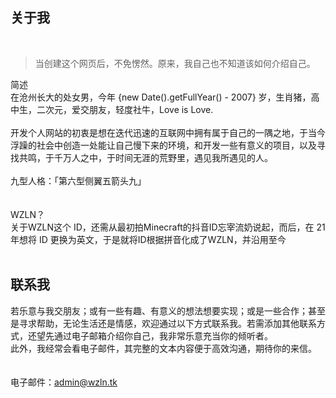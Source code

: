 ## 关于我
 <blockquote><p>当创建这个网页后，不免愣然。原来，我自己也不知道该如何介绍自己。</p></blockquote>
简述<br>
在沧州长大的处女男，今年 {new Date().getFullYear() - 2007} 岁，生肖猪，高中生，二次元，爱交朋友，轻度社牛，Love is Love.<br><br>
开发个人网站的初衷是想在迭代迅速的互联网中拥有属于自己的一隅之地，于当今浮躁的社会中创造一处能让自己慢下来的环境，和开发一些有意义的项目，以及寻找共鸣，于千万人之中，于时间无涯的荒野里，遇见我所遇见的人。<br><br>
九型人格：「第六型侧翼五箭头九」<br><br><br>
WZLN？<br>
关于WZLN这个 ID，还需从最初拍Minecraft的抖音ID忘宰流奶说起，而后，在 21 年想将 ID 更换为英文，于是就将ID根据拼音化成了WZLN，并沿用至今<br><br>
## 联系我
若乐意与我交朋友；或有一些有趣、有意义的想法想要实现；或是一些合作；甚至是寻求帮助，无论生活还是情感，欢迎通过以下方式联系我。若需添加其他联系方式，还望先通过电子邮箱介绍你自己，我非常乐意充当你的倾听者。<br>
此外，我经常会看电子邮件，其完整的文本内容便于高效沟通，期待你的来信。<br><br><br>
电子邮件：admin@wzln.tk
